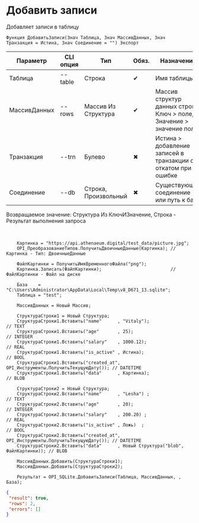 ﻿---
sidebar_position: 2
---


# Добавить записи
 Добавляет записи в таблицу



`Функция ДобавитьЗаписи(Знач Таблица, Знач МассивДанных, Знач Транзакция = Истина, Знач Соединение = "") Экспорт`

  | Параметр | CLI опция | Тип | Обяз. | Назначение |
  |-|-|-|-|-|
  | Таблица | --table | Строка | &#x2714; | Имя таблицы |
  | МассивДанных | --rows | Массив Из Структура | &#x2714; | Массив структур данных строк: Ключ > поле, Значение > значение поля |
  | Транзакция | --trn | Булево | &#x2716; | Истина > добавление записей в транзакции с откатом при ошибке |
  | Соединение | --db | Строка, Произвольный | &#x2716; | Существующее соединение или путь к базе |

  
  Возвращаемое значение:   Структура Из КлючИЗначение, Строка - Результат выполнения запроса

<br/>




```bsl title="Пример использования для 1С:Предприятие/OneScript"
    Картинка = "https://api.athenaeum.digital/test_data/picture.jpg";
    OPI_ПреобразованиеТипов.ПолучитьДвоичныеДанные(Картинка); // Картинка - Тип: ДвоичныеДанные

    ФайлКартинки = ПолучитьИмяВременногоФайла("png");
    Картинка.Записать(ФайлКартинки);                          // ФайлКартинки - Файл на диске

    База    = "C:\Users\Administrator\AppData\Local\Temp\v8_D671_13.sqlite";
    Таблица = "test";

    МассивДанных = Новый Массив;

    СтруктураСтроки1 = Новый Структура;
    СтруктураСтроки1.Вставить("name"      , "Vitaly");                              // TEXT
    СтруктураСтроки1.Вставить("age"       , 25);                                    // INTEGER
    СтруктураСтроки1.Вставить("salary"    , 1000.12);                               // REAL
    СтруктураСтроки1.Вставить("is_active" , Истина);                                // BOOL
    СтруктураСтроки1.Вставить("created_at", OPI_Инструменты.ПолучитьТекущуюДату()); // DATETIME
    СтруктураСтроки1.Вставить("data"      , Картинка);                              // BLOB

    СтруктураСтроки2 = Новый Структура;
    СтруктураСтроки2.Вставить("name"      , "Lesha") ;                              // TEXT
    СтруктураСтроки2.Вставить("age"       , 20);                                    // INTEGER
    СтруктураСтроки2.Вставить("salary"    , 200.20) ;                               // REAL
    СтруктураСтроки2.Вставить("is_active" , Ложь)  ;                                // BOOL
    СтруктураСтроки2.Вставить("created_at", OPI_Инструменты.ПолучитьТекущуюДату()); // DATETIME
    СтруктураСтроки2.Вставить("data"      , Новый Структура("blob", ФайлКартинки)); // BLOB

    МассивДанных.Добавить(СтруктураСтроки1);
    МассивДанных.Добавить(СтруктураСтроки2);

    Результат = OPI_SQLite.ДобавитьЗаписи(Таблица, МассивДанных, , База);
```
    



```json title="Результат"
{
 "result": true,
 "rows": 2,
 "errors": []
}
```
